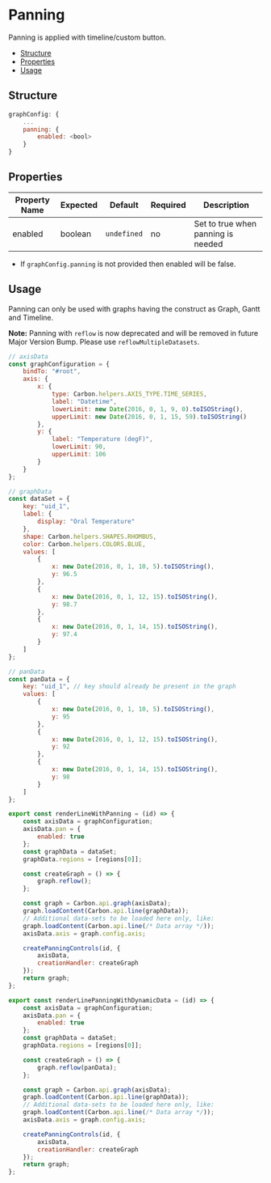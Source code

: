 # Panning

Panning is applied with timeline/custom button.

-   [Structure](#structure)
-   [Properties](#properties)
-   [Usage](#usage)


## Structure
```js
graphConfig: {
    ...
    panning: {
        enabled: <bool>
    }
}
```

## Properties

| Property Name | Expected | Default   | Required | Description                        |
|---------------|----------|-----------|----------|------------------------------------|
| enabled       | boolean  | `undefined` | no       | Set to true when panning is needed |


-   If `graphConfig.panning` is not provided then enabled will be false.

## Usage

Panning can only be used with graphs having the construct as Graph, Gantt and Timeline.

**Note:** Panning with `reflow` is now deprecated and will be removed in future Major Version Bump. Please use `reflowMultipleDatasets`.

```jsx
// axisData
const graphConfiguration = {
    bindTo: "#root",
    axis: {
        x: {
            type: Carbon.helpers.AXIS_TYPE.TIME_SERIES,
            label: "Datetime",
            lowerLimit: new Date(2016, 0, 1, 9, 0).toISOString(),
            upperLimit: new Date(2016, 0, 1, 15, 59).toISOString()
        },
        y: {
            label: "Temperature (degF)",
            lowerLimit: 90,
            upperLimit: 106
        }
    }
};
```

```jsx
// graphData
const dataSet = {
    key: "uid_1",
    label: {
        display: "Oral Temperature"
    },
    shape: Carbon.helpers.SHAPES.RHOMBUS,
    color: Carbon.helpers.COLORS.BLUE,
    values: [
        {
            x: new Date(2016, 0, 1, 10, 5).toISOString(),
            y: 96.5
        },
        {
            x: new Date(2016, 0, 1, 12, 15).toISOString(),
            y: 98.7
        },
        {
            x: new Date(2016, 0, 1, 14, 15).toISOString(),
            y: 97.4
        }
    ]
};
```

```jsx
// panData
const panData = {
    key: "uid_1", // key should already be present in the graph
    values: [
        {
            x: new Date(2016, 0, 1, 10, 5).toISOString(),
            y: 95
        },
        {
            x: new Date(2016, 0, 1, 12, 15).toISOString(),
            y: 92
        },
        {
            x: new Date(2016, 0, 1, 14, 15).toISOString(),
            y: 98
        }
    ]
};
```

```javascript
export const renderLineWithPanning = (id) => {
    const axisData = graphConfiguration;
    axisData.pan = {
        enabled: true
    };
    const graphData = dataSet;
    graphData.regions = [regions[0]];

    const createGraph = () => {
        graph.reflow();
    };

    const graph = Carbon.api.graph(axisData);
    graph.loadContent(Carbon.api.line(graphData));
    // Additional data-sets to be loaded here only, like:
    graph.loadContent(Carbon.api.line(/* Data array */));
    axisData.axis = graph.config.axis;

    createPanningControls(id, {
        axisData,
        creationHandler: createGraph
    });
    return graph;
};
```

```javascript
export const renderLinePanningWithDynamicData = (id) => {
    const axisData = graphConfiguration;
    axisData.pan = {
        enabled: true
    };
    const graphData = dataSet;
    graphData.regions = [regions[0]];

    const createGraph = () => {
        graph.reflow(panData);
    };

    const graph = Carbon.api.graph(axisData);
    graph.loadContent(Carbon.api.line(graphData));
    // Additional data-sets to be loaded here only, like:
    graph.loadContent(Carbon.api.line(/* Data array */));
    axisData.axis = graph.config.axis;

    createPanningControls(id, {
        axisData,
        creationHandler: createGraph
    });
    return graph;
};
```

